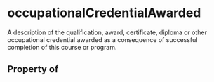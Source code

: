 # occupationalCredentialAwarded

A description of the qualification, award, certificate, diploma or other occupational credential awarded as a consequence of successful completion of this course or program.

## Property of



